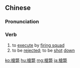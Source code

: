 {{also|枪毙}}
==Chinese==
{{zh-forms|s=枪毙}}

===Pronunciation===
{{zh-pron
|m=qiāngbì
|c=coeng1 bai6
|mn=qz:chhèng-pē/xm:chhèng-pè/zz:chhiang-pī
|mn_note=chhèng-pē/chhèng-pè - 銃 is usually used for chhèng
|cat=v
}}

===Verb===
{{zh-verb}}

# to [[execute]] by [[firing squad]]
# to be [[rejected]]; to be [[shot]] [[down]] {{gloss|figuratively}}

{{zh-cat|Advanced}}

[[ko:槍斃]]
[[hu:槍斃]]
[[mg:槍斃]]
[[ja:槍斃]]